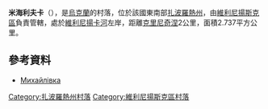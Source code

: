 {{coord|47|57|13|N|35|15|31|E|scale:30000|display=title}}

'''米海利夫卡'''（{{lang-uk|Михайлівка}}），是[[烏克蘭|烏克蘭]]的村落，位於該國東南部[[扎波羅熱州|扎波羅熱州]]，由[[維利尼揚斯克區|維利尼揚斯克區]]負責管轄，處於[[維利尼揚卡河|維利尼揚卡河]]左岸，距離[[克里尼奇涅_(維利尼揚斯克區)|克里尼奇涅]]2公里，面積2.737平方公里。

==參考資料==
* [http://gska2.rada.gov.ua/pls/z7502/A005?rdat1=02.01.2008&rf7571=12118 Михайлівка]{{dead link|date=2018年4月 |bot=InternetArchiveBot |fix-attempted=yes }}

[[Category:扎波羅熱州村落|Category:扎波羅熱州村落]]
[[Category:維利尼揚斯克區村落|Category:維利尼揚斯克區村落]]


{{Zaporizhia-geo-stub}}